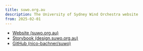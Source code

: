 ```yaml
---
title: suwo.org.au
description: The University of Sydney Wind Orchestra website
from: 2025-02-01
---
```


- [Website (suwo.org.au)](https://suwo.org.au)
- [Storybook (design.suwo.org.au)](https://design.suwo.org.au)
- [GitHub (nico-bachner/suwo)](https://github.com/nico-bachner/suwo)

